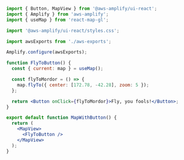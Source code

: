 ```jsx
import { Button, MapView } from '@aws-amplify/ui-react';
import { Amplify } from 'aws-amplify';
import { useMap } from 'react-map-gl';

import '@aws-amplify/ui-react/styles.css';

import awsExports from './aws-exports';

Amplify.configure(awsExports);

function FlyToButton() {
  const { current: map } = useMap();

  const flyToMordor = () => {
    map.flyTo({ center: [172.78, -42.28], zoom: 5 });
  };

  return <Button onClick={flyToMordor}>Fly, you fools!</Button>;
}

export default function MapWithButton() {
  return (
    <MapView>
      <FlyToButton />
    </MapView>
  );
}
```
